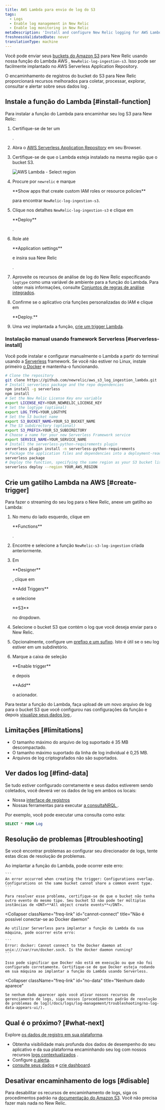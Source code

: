 ```yaml
---
title: AWS Lambda para envio de log do S3
tags:
  - Logs
  - Enable log management in New Relic
  - Enable log monitoring in New Relic
metaDescription: 'Install and configure New Relic logging for AWS Lambda with S3, so you can use enhanced log management capabilities.'
freshnessValidatedDate: never
translationType: machine
---
```


Você pode enviar seus [buckets do Amazon S3](https://aws.amazon.com/s3/) para New Relic usando nossa função do Lambda AWS , `NewRelic-log-ingestion-s3`. Isso pode ser facilmente implantado no AWS Serverless Application Repository.

O encaminhamento de registros do bucket do S3 para New Relic proporcionará recursos <InlinePopover type="logs"/>melhorados para coletar, processar, explorar, consultar e alertar sobre seus dados log .

## Instale a função do Lambda [#install-function]

Para instalar a função do Lambda para encaminhar seu log S3 para New Relic:

1. Certifique-se de ter um

   <InlinePopover type="licenseKey"/>

   .

2. Abra o [AWS Serverless Application Repository](https://serverlessrepo.aws.amazon.com/applications) em seu Browser.

3. Certifique-se de que o Lambda esteja instalado na mesma região que o bucket S3.

   <img
     title="AWS Lambda - Select region"
     alt="AWS Lambda - Select region"
     src="/images/serverless_screenshot-crop_AWS-Lambda-select-region.webp"
   />

4. Procure por `newrelic` e marque

   <DNT>
     **Show apps that create custom IAM roles or resource policies**
   </DNT>

   para encontrar `NewRelic-log-ingestion-s3`.

5. Clique nos detalhes `NewRelic-log-ingestion-s3` e clique em

   <DNT>
     **Deploy**
   </DNT>

   .

6. Role até

   <DNT>
     **Application settings**
   </DNT>

   e insira sua New Relic

   <InlinePopover type="licenseKey"/>

   .

7. Aproveite os recursos de análise de log do New Relic especificando `logtype` como uma variável de ambiente para a função do Lambda. Para obter mais informações, consulte [Conjuntos de regras de análise integrados](/docs/logs/new-relic-logs/ui-data/new-relic-logs-parsing-built-rules-custom-parsing#built-in-rules).

8. Confirme se o aplicativo cria funções personalizadas do IAM e clique em

   <DNT>
     **Deploy.**
   </DNT>

9. Uma vez implantada a função, [crie um trigger Lambda](#create-trigger).

### Instalação manual usando framework Serverless [#serverless-install]

Você pode instalar e configurar manualmente o Lambda a partir do terminal usando a [Serverless](https://www.npmjs.com/package/serverless) framework. Se você não estiver no Linux, instale primeiro [o Docker](https://docs.docker.com/get-docker/) e mantenha-o funcionando.

```bash
# Clone the repository
git clone https://github.com/newrelic/aws_s3_log_ingestion_lambda.git
# Install serverless package and the repo dependencies
npm install -g serverless
npm install
# Set the New Relic License Key env variable
export LICENSE_KEY=YOUR_NEWRELIC_LICENSE_KEY
# Set the logtype (optional)
export LOG_TYPE=YOUR_LOGTYPE
# Set the S3 bucket name
export S3_BUCKET_NAME=YOUR_S3_BUCKET_NAME
# The S3 subdirectory (optional)
export S3_PREFIX=YOUR_S3_SUBDIRECTORY
# Choose a name for your new Serverless Framework service
export SERVICE_NAME=YOUR_SERVICE_NAME
# Install the serverless-python-requirements plugin
serverless plugin install -n serverless-python-requirements
# Package the application files and dependencies into a deployment-ready file for deployment
serverless package
# Deploy the function, specifying the same region as your S3 bucket listed above
serverless deploy --region YOUR_AWS_REGION
```

## Crie um gatilho Lambda na AWS [#create-trigger]

Para fazer o streaming do seu log para o New Relic, anexe um gatilho ao Lambda:

1. No menu do lado esquerdo, clique em

   <DNT>
     **Functions**
   </DNT>

   .

2. Encontre e selecione a função `NewRelic-s3-log-ingestion` criada anteriormente.

3. Em

   <DNT>
     **Designer**
   </DNT>

   , clique em

   <DNT>
     **Add Triggers**
   </DNT>

   e selecione

   <DNT>
     **S3**
   </DNT>

   no dropdown.

4. Selecione o bucket S3 que contém o log que você deseja enviar para o New Relic.

5. Opcionalmente, configure um [prefixo e um sufixo](https://aws.amazon.com/blogs/compute/amazon-s3-adds-prefix-and-suffix-filters-for-lambda-function-triggering/). Isto é útil se o seu log estiver em um subdiretório.

6. Marque a caixa de seleção

   <DNT>
     **Enable trigger**
   </DNT>

   e depois

   <DNT>
     **Add**
   </DNT>

   o acionador.

Para testar a função do Lambda, faça upload de um novo arquivo de log para o bucket S3 que você configurou nas configurações da função e depois [visualize seus dados log ](#find-data).

<InstallFeedback/>

## Limitações [#limitations]

* O tamanho máximo do arquivo de log suportado é 35 MB descompactado.
* O tamanho máximo suportado da linha de log individual é 0,25 MB.
* Arquivos de log criptografados não são suportados.

## Ver dados log [#find-data]

Se tudo estiver configurado corretamente e seus dados estiverem sendo coletados, você deverá ver os dados de log em ambos os locais:

* Nossa [interface de registros](https://one.newrelic.com/launcher/logger.log-launcher)
* Nossas ferramentas para executar [a consultaNRQL ](/docs/chart-builder/use-chart-builder/choose-data/use-advanced-nrql-mode-specify-data).

Por exemplo, você pode executar uma consulta como esta:

```sql
SELECT * FROM Log
```

## Resolução de problemas [#troubleshooting]

Se você encontrar problemas ao configurar seu direcionador de logs, tente estas dicas de resolução de problemas.

<CollapserGroup>
  <Collapser
    className="freq-link"
    id="config-overlap"
    title="Sobreposição de configuração"
  >
    Ao implantar a função do Lambda, pode ocorrer este erro:

    ```
    An error occurred when creating the trigger: Configurations overlap. Configurations on the same bucket cannot share a common event type.
    ```

    Para resolver esse problema, certifique-se de que o bucket não tenha outro evento do mesmo tipo. Seu bucket S3 não pode ter múltiplas instâncias de <DNT>**All object create events**</DNT>.
  </Collapser>

  <Collapser
    className="freq-link"
    id="cannot-connect"
    title="Não é possível conectar-se ao Docker daemon"
  >
    Ao utilizar Serverless para implantar a função do Lambda da sua máquina, pode ocorrer este erro:

    ```
    Error: docker: Cannot connect to the Docker daemon at unix:///var/run/docker.sock. Is the docker daemon running?
    ```

    Isso pode significar que Docker não está em execução ou que não foi configurado corretamente. Certifique-se de que Docker esteja rodando em sua máquina ao implantar a função do Lambda usando Serverless.
  </Collapser>

  <Collapser
    className="freq-link"
    id="no-data"
    title="Nenhum dado aparece"
  >
    Se nenhum dado aparecer após você ativar nossos recursos de gerenciamento de logs, siga nossos [procedimentos padrão de resolução de problemas de log](/docs/logs/log-management/troubleshooting/no-log-data-appears-ui/).
  </Collapser>
</CollapserGroup>

## Qual é o próximo? [#what-next]

Explore [os dados de registro em sua plataforma](/docs/logs/log-management/ui-data/use-logs-ui/).

* Obtenha visibilidade mais profunda dos dados de desempenho do seu aplicativo e da sua plataforma encaminhando seu log com nossos recursos [logs contextualizados](/docs/logs/enable-log-management-new-relic/configure-logs-context/configure-logs-context-apm-agents/) .
* Configure [o alerta](/docs/alerts-applied-intelligence/new-relic-alerts/alert-conditions/create-alert-conditions/).
* [consulte seus dados](/docs/query-your-data/explore-query-data/get-started/introduction-querying-new-relic-data/) e [crie dashboard](/docs/query-your-data/explore-query-data/dashboards/introduction-dashboards/).

## Desativar encaminhamento de logs [#disable]

Para desabilitar os recursos de encaminhamento de logs, siga os procedimentos padrão na [documentação do Amazon S3](https://aws.amazon.com/s3/). Você não precisa fazer mais nada no New Relic.
